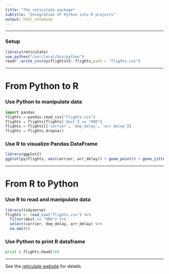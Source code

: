 ```yaml
---
title: "The reticulate package"
subtitle: "Integration of Python into R projects"
output: html_notebook
---
```


***

### Setup

```r
library(reticulate)
use_python("/usr/local/bin/python")
readr::write_csv(nycflights13::flights,path = "flights.csv")
```

***

# From Python to R


### Use Python to manipulate data

```python
import pandas
flights = pandas.read_csv("flights.csv")
flights = flights[flights['dest'] == "ORD"]
flights = flights[['carrier', 'dep_delay', 'arr_delay']]
flights = flights.dropna()
```

### Use R to visualize Pandas DataFrame

```r
library(ggplot2)
ggplot(py$flights, aes(carrier, arr_delay)) + geom_point() + geom_jitter()
```

***

# From R to Python

### Use R to read and manipulate data

```r
library(tidyverse)
flights <- read_csv("flights.csv") %>%
  filter(dest == "ORD") %>%
  select(carrier, dep_delay, arr_delay) %>%
  na.omit()
```

### Use Python to print R dataframe

```python
print r.flights.head(10)
```

***

See the [reticulate website](https://rstudio.github.io/reticulate/index.html) for details.

